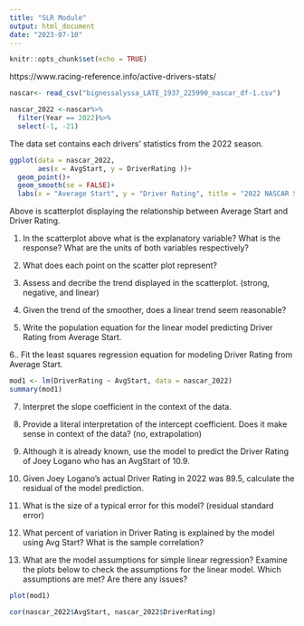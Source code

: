 ```yaml
---
title: "SLR Module"
output: html_document
date: "2023-07-10"
---
```


```r
knitr::opts_chunk$set(echo = TRUE)
```

https://www.racing-reference.info/active-drivers-stats/

```r
nascar<- read_csv("bignessalyssa_LATE_1937_225990_nascar_df-1.csv")

nascar_2022 <-nascar%>%
  filter(Year == 2022)%>%
  select(-1, -21)
```

The data set contains each drivers' statistics from the 2022 season. 

```r
ggplot(data = nascar_2022, 
       aes(x = AvgStart, y = DriverRating ))+
  geom_point()+
  geom_smooth(se = FALSE)+
  labs(x = "Average Start", y = "Driver Rating", title = "2022 NASCAR Season")
```

Above is scatterplot displaying the relationship between Average Start and Driver Rating. 


1. In the scatterplot above what is the explanatory variable? What is the response? What are the units of both variables respectively?

2. What does each point on the scatter plot represent?

3. Assess and decribe the trend displayed in the scatterplot. (strong, negative, and linear)

4. Given the trend of the smoother, does a linear trend seem reasonable?

5. Write the population equation for the linear model predicting Driver Rating from Average Start.

6.. Fit the least squares regression equation for modeling Driver Rating from Average Start.
```r
mod1 <- lm(DriverRating ~ AvgStart, data = nascar_2022)
summary(mod1)
```

7. Interpret the slope coefficient in the context of the data.

8. Provide a literal interpretation of the intercept coefficient. Does it make sense in context of the data? (no, extrapolation)

9. Although it is already known, use the model to predict the Driver Rating of Joey Logano who has an AvgStart of 10.9.

10. Given Joey Logano's actual Driver Rating in 2022 was 89.5, calculate the residual of the model prediction. 

11. What is the size of a typical error for this model? (residual standard error)

12. What percent of variation in Driver Rating is explained by the model using Avg Start? What is the sample correlation?

13. What are the model assumptions for simple linear regression? Examine the plots below to check the assumptions for the linear model. Which assumptions are met? Are there any issues?

```r
plot(mod1)
```




```r
cor(nascar_2022$AvgStart, nascar_2022$DriverRating)
```

